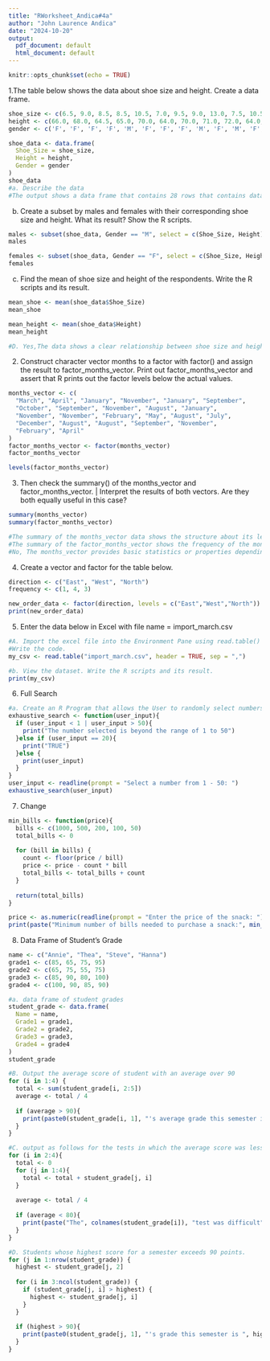 ```yaml
---
title: "RWorksheet_Andica#4a"
author: "John Laurence Andica"
date: "2024-10-20"
output:
  pdf_document: default
  html_document: default
---
```


```r
knitr::opts_chunk$set(echo = TRUE)
```
1.The table below shows the data about shoe size and height. Create a data frame.
```r
shoe_size <- c(6.5, 9.0, 8.5, 8.5, 10.5, 7.0, 9.5, 9.0, 13.0, 7.5, 10.5, 8.5, 12.0, 10.5, 13.0, 11.5, 8.5, 5.0, 10.0, 6.5, 7.5, 8.5, 10.5, 8.5, 10.5, 11.0, 9.0, 13.0)
height <- c(66.0, 68.0, 64.5, 65.0, 70.0, 64.0, 70.0, 71.0, 72.0, 64.0, 74.5, 67.0, 71.0, 71.0, 77.0, 72.0, 59.0, 62.0, 72.0, 66.0, 64.0, 67.0, 73.0, 69.0, 72.0, 70.0, 69.0, 70.0)
gender <- c('F', 'F', 'F', 'F', 'M', 'F', 'F', 'F', 'M', 'F', 'M', 'F', 'M', 'M', 'M', 'M', 'F', 'F', 'M', 'F', 'F', 'M', 'M', 'F', 'M', 'M', 'M', 'M')

shoe_data <- data.frame(
  Shoe_Size = shoe_size,
  Height = height,
  Gender = gender
)
shoe_data
#a. Describe the data
#The output shows a data frame that contains 28 rows that contains data about shoe size, height, gender of respondents

```
b. Create a subset by males and females with their corresponding shoe size and height.
What its result? Show the R scripts.
```r
males <- subset(shoe_data, Gender == "M", select = c(Shoe_Size, Height))
males

females <- subset(shoe_data, Gender == "F", select = c(Shoe_Size, Height))
females
```
c. Find the mean of shoe size and height of the respondents. Write the R scripts and its
result.
```r

mean_shoe <- mean(shoe_data$Shoe_Size)
mean_shoe

mean_height <- mean(shoe_data$Height)
mean_height
```

```r
#D. Yes,The data shows a clear relationship between shoe size and height. Individuals with larger shoe sizes tend to be taller, while those with smaller shoe sizes are generally shorter.
```


2. Construct character vector months to a factor with factor() and assign the result to
factor_months_vector. Print out factor_months_vector and assert that R prints out
the factor levels below the actual values.
```r
months_vector <- c(
  "March", "April", "January", "November", "January", "September", 
  "October", "September", "November", "August", "January", 
  "November", "November", "February", "May", "August", "July", 
  "December", "August", "August", "September", "November", 
  "February", "April"
)
factor_months_vector <- factor(months_vector)
factor_months_vector

levels(factor_months_vector)
```


3. Then check the summary() of the months_vector and factor_months_vector. | Interpret the results of both vectors. Are they both equally useful in this case?
```r
summary(months_vector)
summary(factor_months_vector)

#The summary of the months_vector data shows the structure about its length, class, and mode.
#The summary of the factor_months_vector shows the frequency of the months appearing in the dataset.
#No, The months_vector provides basic statistics or properties depending on its type, but it’s less informative for categorical data. The factor_months_vector gives the frequency of each category, which is more useful for analyzing categorical data like months. Therefore, the factor_months_vector is more useful in this case.
```

4. Create a vector and factor for the table below.
```r
direction <- c("East", "West", "North")
frequency <- c(1, 4, 3)

new_order_data <- factor(direction, levels = c("East","West","North"))
print(new_order_data)
```


5. Enter the data below in Excel with file name = import_march.csv
```r
#A. Import the excel file into the Environment Pane using read.table() function.
#Write the code.
my_csv <- read.table("import_march.csv", header = TRUE, sep = ",")

```

```r
#b. View the dataset. Write the R scripts and its result.
print(my_csv)
``` 


6. Full Search
```r
#a. Create an R Program that allows the User to randomly select numbers from 1 to 50.
exhaustive_search <- function(user_input){
  if (user_input < 1 | user_input > 50){
    print("The number selected is beyond the range of 1 to 50")
  }else if (user_input == 20){
    print("TRUE")
  }else {
    print(user_input)
  }
}
user_input <- readline(prompt = "Select a number from 1 - 50: ")
exhaustive_search(user_input)

```


7. Change
```r
min_bills <- function(price){
  bills <- c(1000, 500, 200, 100, 50)
  total_bills <- 0
  
  for (bill in bills) {
    count <- floor(price / bill)
    price <- price - count * bill
    total_bills <- total_bills + count
  }
  
  return(total_bills)
}

price <- as.numeric(readline(prompt = "Enter the price of the snack: "))
print(paste("Minimum number of bills needed to purchase a snack:", min_bills(price)))
```


8. Data Frame of Student's Grade
```r
name <- c("Annie", "Thea", "Steve", "Hanna")
grade1 <- c(85, 65, 75, 95)
grade2 <- c(65, 75, 55, 75)
grade3 <- c(85, 90, 80, 100)
grade4 <- c(100, 90, 85, 90)

#a. data frame of student grades
student_grade <- data.frame(
  Name = name,
  Grade1 = grade1, 
  Grade2 = grade2,
  Grade3 = grade3,
  Grade4 = grade4
)
student_grade
```

```r
#B. Output the average score of student with an average over 90
for (i in 1:4) {
  total <- sum(student_grade[i, 2:5])  
  average <- total / 4
  
  if (average > 90){
    print(paste0(student_grade[i, 1], "'s average grade this semester is ", average))
  }
}
```

```r
#C. output as follows for the tests in which the average score was less than 80 out of 4 tests
for (i in 2:4){
  total <- 0
  for (j in 1:4){
    total <- total + student_grade[j, i]
  }
  
  average <- total / 4
  
  if (average < 80){
    print(paste("The", colnames(student_grade[i]), "test was difficult"))
  }
}
```

```r
#D. Students whose highest score for a semester exceeds 90 points.
for (j in 1:nrow(student_grade)) {  
  highest <- student_grade[j, 2]
  
  for (i in 3:ncol(student_grade)) { 
    if (student_grade[j, i] > highest) {
      highest <- student_grade[j, i]  
    }
  }
 
  if (highest > 90){
    print(paste0(student_grade[j, 1], "'s grade this semester is ", highest))
  }
}
```

